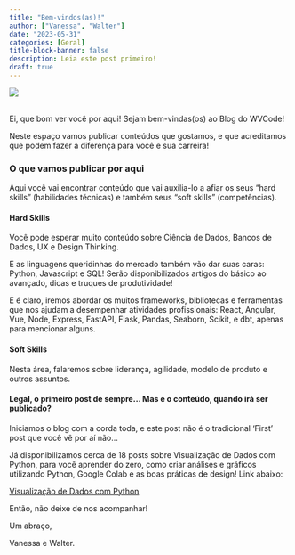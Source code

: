 ```yaml
---
title: "Bem-vindos(as)!"
author: ["Vanessa", "Walter"]
date: "2023-05-31"
categories: [Geral]
title-block-banner: false
description: Leia este post primeiro!
draft: true
---
```


![](../../library/concepts/programming_place.jpg)

<br>
Ei, que bom ver você por aqui! Sejam bem-vindas(os) ao Blog do WVCode!

Neste espaço vamos publicar conteúdos que gostamos, e que acreditamos que podem fazer a diferença para você e sua carreira!

### O que vamos publicar por aqui

Aqui você vai encontrar conteúdo que vai auxilia-lo a afiar os seus "hard skills" (habilidades técnicas) e também seus "soft skills" (competências).

#### Hard Skills

Você pode esperar muito conteúdo sobre Ciência de Dados, Bancos de Dados, UX e Design Thinking. 

E as linguagens queridinhas do mercado também vão dar suas caras:  Python, Javascript e SQL! Serão disponibilizados artigos do básico ao avançado, dicas e truques de produtividade! 

E é claro, iremos abordar os muitos frameworks, bibliotecas e ferramentas que nos ajudam a desempenhar atividades profissionais: React, Angular, Vue, Node, Express, FastAPI, Flask, Pandas, Seaborn, Scikit, e dbt, apenas para mencionar alguns.

#### Soft Skills

Nesta área, falaremos sobre liderança, agilidade, modelo de produto e outros assuntos.

#### Legal, o primeiro post de sempre... Mas e o conteúdo, quando irá ser publicado?

Iniciamos o blog com a corda toda, e este post não é o tradicional 'First' post que você vê por aí não...

Já disponibilizamos cerca de 18 posts sobre Visualização de Dados com Python, para você aprender do zero, como criar análises e gráficos utilizando Python, Google Colab e as boas práticas de design! Link abaixo:

[Visualização de Dados com Python](/posts/data-100/index.html)


Então, não deixe de nos acompanhar!


Um abraço,

Vanessa e Walter.
